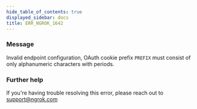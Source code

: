 ```yaml
---
hide_table_of_contents: true
displayed_sidebar: docs
title: ERR_NGROK_1642
---
```




### Message

Invalid endpoint configuration, OAuth cookie prefix `PREFIX` must consist of only alphanumeric characters with periods.

<ErrorDetails error="err_ngrok_1642" />

### Further help

If you're having trouble resolving this error, please reach out to [support@ngrok.com](mailto:support@ngrok.com?subject=Help%20with%20ERR_NGROK_1642)
